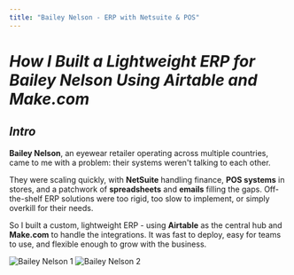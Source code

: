```yaml
---
title: "Bailey Nelson - ERP with Netsuite & POS"
---
```


# _How I Built a Lightweight ERP for Bailey Nelson Using Airtable and Make.com_

## _Intro_

**Bailey Nelson**, an eyewear retailer operating across multiple countries, came to me with a problem: their systems weren't talking to each other.

They were scaling quickly, with **NetSuite** handling finance, **POS systems** in stores, and a patchwork of **spreadsheets** and **emails** filling the gaps.
Off-the-shelf ERP solutions were too rigid, too slow to implement, or simply overkill for their needs.

So I built a custom, lightweight ERP - using **Airtable** as the central hub and **Make.com** to handle the integrations.
It was fast to deploy, easy for teams to use, and flexible enough to grow with the business.

![Bailey Nelson 1](/work/bailey-nelson-1.png)
![Bailey Nelson 2](/work/bailey-nelson-2.png)
